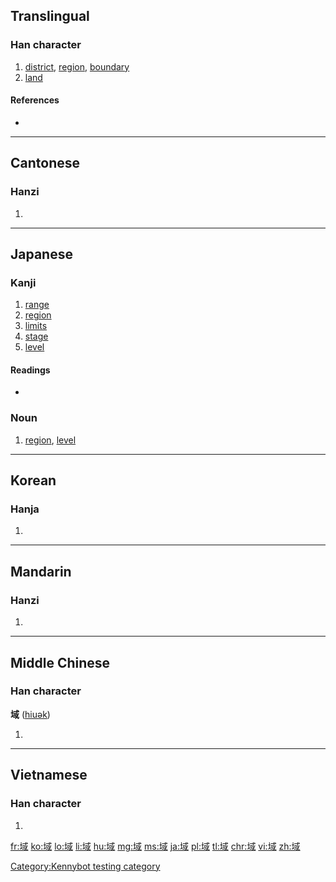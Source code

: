 ==Translingual==

===Han character===
{{Han char|rn=32|rad=土|as=08|sn=11|four=4315<sub>0</sub>|canj=土戈口一 (GIRM)|ids=⿰[[土]][[或]]}}

# [[district]], [[region]], [[boundary]]
# [[land]]

====References====
* {{Han ref|kx=0230.170|dkj=05158|dj=0466.270|hdz=10451.020|uh=57DF|ud=22495|bh=B0EC|bd=45292}}

----

==Cantonese==

===Hanzi===
{{yue-hanzi|jyut=[[wik6]]|y=wik6}}

# {{defn|lang=yue|sort=土08}}

----

==Japanese==

===Kanji===
{{ja-kanji|grade=6|rs=土08}}

# [[range]]
# [[region]]
# [[limits]]
# [[stage]]
# [[level]]

====Readings====
* {{ja-readings|on=[[いき]] (iki)}}

===Noun===
{{ja-noun|いき}} 

# [[region]], [[level]]

----

==Korean==

===Hanja===
{{ko-hanja|hangeul=역|rv=yeok|mr=yŏk}}

# {{defn|lang=ko|sort=土08}}

----

==Mandarin==

===Hanzi===
{{cmn-hanzi|pin=[[yù]] ([[yu4]])|wg=yü<sup>4</sup>}}

# {{defn|lang=cmn|sort=土08}}

----

==Middle Chinese==

===Han character===
'''域''' ([[hiuək]])

# {{defn|lang=ltc|sort=土08}}

----

==Vietnamese==

===Han character===
{{vi-hantu|[[vực]], [[bực]], [[vác]], [[vặc]], [[vức]]|rs=土08}}

# {{defn|lang=vi|sort=土08}}

[[Category:Kennybot testing category]]

[[fr:域]]
[[ko:域]]
[[lo:域]]
[[li:域]]
[[hu:域]]
[[mg:域]]
[[ms:域]]
[[ja:域]]
[[pl:域]]
[[tl:域]]
[[chr:域]]
[[vi:域]]
[[zh:域]]
